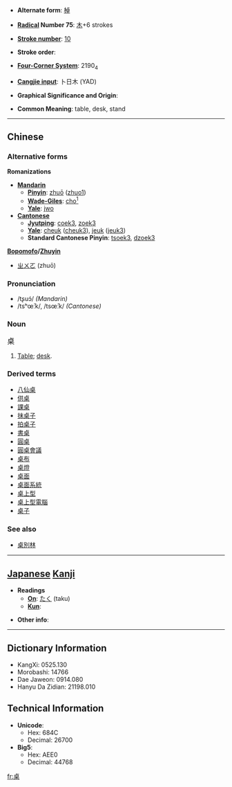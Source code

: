 * '''Alternate form''': [[棹]]

* '''[[Wiktionary:Chinese radical index| Radical]] Number 75''': [[Wiktionary:Chinese radical index 木|木]]+6 strokes

* '''[[Wiktionary:Chinese total strokes index|Stroke number]]''': [[Wiktionary:Chinese total strokes index 10|10]]

* '''Stroke order''': 

* '''[[Wiktionary:Chinese four corner index|Four-Corner System]]''': 2190<sub>4</sub>

* '''[[Wiktionary:Chinese Cangjie index|Cangjie input]]''': 卜日木 (YAD)

* '''Graphical Significance and Origin''': 

* '''Common Meaning''': table, desk, stand

----

== Chinese ==
=== Alternative forms ===
'''Romanizations'''
* '''[[Mandarin]]'''
** '''[[Pinyin]]''': [[zhuō]] ([[zhuo1]])
** '''[[Wade-Giles]]''': [[cho¹|cho<sup>1</sup>]]
** '''[[Yale]]''': [[jwo]]
* '''[[Cantonese]]'''
** '''[[Jyutping]]''': [[coek3]], [[zoek3]]
** '''[[Yale]]''': [[cheuk]] ([[cheuk3]]), [[jeuk]] ([[jeuk3]])
** '''Standard Cantonese Pinyin''': [[tsoek3]], [[dzoek3]]

'''[[Bopomofo]]/[[Zhuyin]]'''
* [[ㄓㄨㄛ]] (zhuō)

=== Pronunciation ===
* /tʂuɔ́/ ''(Mandarin)''
* /tsʰœ̄ːk/, /tsœ̄ːk/ ''(Cantonese)''

===Noun===
<big>桌</big>
# [[table|Table]]; [[desk]].

===Derived terms===
* [[八仙桌]]
* [[供桌]]
* [[課桌]]
* [[抹桌子]]
* [[拍桌子]]
* [[書桌]]
* [[圓桌]]
* [[圓桌會議]]
* [[桌布]]
* [[桌燈]]
* [[桌面]]
* [[桌面系統]]
* [[桌上型]]
* [[桌上型電腦]]
* [[桌子]]

=== See also ===
* [[桌別林]]
 

----

== [[Japanese]] [[Kanji]] ==

* '''Readings'''
** '''[[On]]''': [[たく]] (taku)
** '''[[Kun]]''': 

* '''Other info''':  

----

== Dictionary Information ==

* KangXi: 0525.130
* Morobashi: 14766
* Dae Jaweon: 0914.080
* Hanyu Da Zidian: 21198.010

== Technical Information ==

* '''Unicode''':
** Hex: 684C
** Decimal: 26700
* '''Big5''':
** Hex: AEE0
** Decimal: 44768

[[fr:桌]]